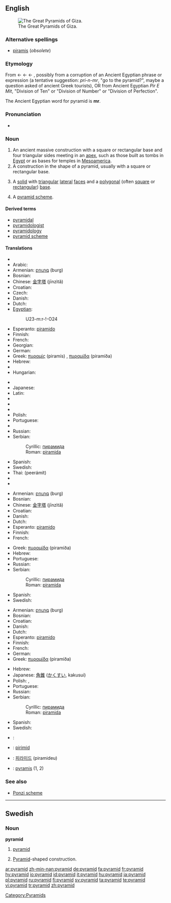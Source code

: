 ==English==
{{wikipedia}}
[[Image:Pyramids of Egypt1.jpg|thumb|right|The Great Pyramids of Giza.]]

===Alternative spellings===
* [[piramis]] (''obsolete'')

===Etymology===
From {{etyl|fr}} {{term|pyramide||lang=fr}} ← {{etyl|fro}} {{term|piramide||lang=fro}} ← {{etyl|la}} {{term|pyramis||lang=la}} ← {{etyl|grc}} {{term|sc=polytonic|πυραμίς||tr=puramis}}, possibly from a corruption of an Ancient Egyptian phrase or expression (a tentative suggestion: ''pri-n-mr'', "go to the pyramid?", maybe a question asked of ancient Greek tourists), OR from Ancient Egyptian ''Pir E Mit'', "Division of Ten" or "Division of Number" or "Division of Perfection".

The Ancient Egyptian word for pyramid is '''mr'''.

===Pronunciation===
* {{audio|en-us-pyramid.ogg|Audio (US)}}

===Noun===
{{en-noun}}

# An ancient massive construction with a square or rectangular base and four triangular sides meeting in an [[apex]], such as those built as tombs in [[Egypt]] or as bases for temples in [[Mesoamerica]].
# A construction in the shape of a pyramid, usually with a square or rectangular base.
# {{geometry}} A [[solid]] with [[triangular]] [[lateral]] [[face]]s and a [[polygonal]] (often [[square]] or [[rectangular]]) [[base]].
# A [[pyramid scheme]].
{{seeCites}}

====Derived terms====
* [[pyramidal]]
* [[pyramidologist]]
* [[pyramidology]]
* [[pyramid scheme]]

====Translations====
{{trans-top|ancient construction}}
* {{trreq|Albanian}}
* Arabic: {{t|ar|هرم|m|tr=háram|sc=Arab}}
* Armenian: [[բուրգ]] (burg)
* Bosnian: {{t-|bs|piramida|f}}
* Chinese: [[金字塔]] (jīnzìtǎ)
* Croatian: {{t-|hr|piramida|f|alt=piramída}}
* Czech: {{t-|cs|pyramida|f}}
* Danish: {{t-|da|pyramide|c}}
* Dutch: {{t-|nl|piramide|f}}
* [[Egyptian]]: {{tø|egy|mr|xs=Egyptian}}
*:<hiero>U23-m:r-!-O24</hiero>
* Esperanto: [[piramido]]
* Finnish: {{t+|fi|pyramidi}}
* French: {{t+|fr|pyramide|f}}
* Georgian: {{t|ka|პირამიდა|tr=piramida}}
* German: {{t+|de|Pyramide|f}}
* Greek: [[πυραμίς]] (piramís) {{f}}, [[πυραμίδα]] (piramíða) {{f}}
* Hebrew: {{he-translation|פירמידה|piramída}} {{f}}
* {{trreq|Hindi}}
* Hungarian: {{t+|hu|piramis}}
{{trans-mid}}
* {{trreq|Icelandic}}
* Japanese: {{t-|ja|ピラミッド|tr=piramiddo|sc=Jpan}}
* Latin: {{t-|la|pyramis|f}}
* {{trreq|Latvian}}
* {{trreq|Lithuanian}}
* {{trreq|Maltese}}
* Polish: {{t-|pl|piramida|f}}
* Portuguese: {{t+|pt|pirâmide|f}}
* {{trreq|Romanian}}
* Russian: {{t+|ru|пирамида|f|tr=piramída|sc=Cyrl}}
* Serbian:
*: Cyrillic: [[пирамида]] {{f}}
*: Roman: [[piramida]] {{f}}
* Spanish: {{t+|es|pirámide}}
* Swedish: {{t+|sv|pyramid|c}}
* Thai: {{Thai|[[พีระมิด]]}} (peerámít)
* {{trreq|Turkish}}
* {{trreq|Vietnamese}}
{{trans-bottom}}

{{trans-top|construction}}
* Armenian: [[բուրգ]] (burg)
* Bosnian: {{t-|bs|piramida|f}}
* Chinese: [[金字塔]] (jīnzìtǎ)
* Croatian: {{t-|hr|piramida|f|alt=piramída}}
* Danish: {{t-|da|pyramide|c}}
* Dutch: {{t-|nl|piramide|f}}
* Esperanto: [[piramido]]
* Finnish: {{t+|fi|pyramidi}}
* French: {{t+|fr|pyramide|f}}
{{trans-mid}}
* Greek: [[πυραμίδα]] (piramíða) {{f}}
* Hebrew: {{he-translation|פירמידה|piramída}} {{f}}
* Portuguese: {{t+|pt|pirâmide|f}}
* Russian: {{t+|ru|пирамида|f|tr=piramída|sc=Cyrl}}
* Serbian:
*: Cyrillic: [[пирамида]] {{f}}
*: Roman: [[piramida]] {{f}}
* Spanish: {{t+|es|pirámide}}
* Swedish: {{t+|sv|pyramid|c}}
{{trans-bottom}}

{{trans-top|notion in geometry}}
* Armenian: [[բուրգ]] (burg)
* Bosnian: {{t-|bs|piramida|f}}
* Croatian: {{t-|hr|piramida|f|alt=piramída}}
* Danish: {{t-|da|pyramide|c}}
* Dutch: {{t-|nl|piramide|f}}
* Esperanto: [[piramido]]
* Finnish: {{t+|fi|pyramidi}}
* French: {{t+|fr|pyramide|f}}
* German: {{t+|de|Pyramide|f}}
* Greek: [[πυραμίδα]] (piramíða) {{f}}
{{trans-mid}}
* Hebrew: {{he-translation|פירמידה|piramída}} {{f}}
* Japanese: [[角錐]] ([[かくすい]], kakusui)
* Polish: {{t-|pl|ostrosłup|m}}, {{t-|pl|piramida|f}}
* Portuguese: {{t+|pt|pirâmide|f}}
* Russian: {{t+|ru|пирамида|f|tr=piramída|sc=Cyrl}}
* Serbian:
*: Cyrillic: [[пирамида]] {{f}}
*: Roman: [[piramida]] {{f}}
* Spanish: {{t+|es|pirámide}}
* Swedish: {{t+|sv|pyramid|c}}
{{trans-bottom}}

{{trans-see|pyramid scheme}}
<!--Remove this section once all of the translations below have been moved into the tables above.-->
{{checktrans-top}}
* {{ttbc|Arabic}}: {{t|ar|هرم|m|tr=háram|sc=Arab}}
* {{ttbc|Irish}}: [[pirimid]]
{{checktrans-mid}}
* {{ttbc|Korean}}: [[피라미드]] (piramideu)
* {{ttbc|Latin}}: [[pyramis]] {{f}} (1, 2)
{{checktrans-bottom}}

===See also===
* [[Ponzi scheme]]

----

==Swedish==

===Noun===
{{sv-noun-reg-r-c|2=pyramide}}
'''pyramid''' {{c}}

# {{geometry|lang=sv}} [[#English|pyramid]]
# [[Pyramid]]-shaped construction.

[[Category:Pyramids]]

[[ar:pyramid]]
[[zh-min-nan:pyramid]]
[[de:pyramid]]
[[fa:pyramid]]
[[fr:pyramid]]
[[hy:pyramid]]
[[io:pyramid]]
[[id:pyramid]]
[[it:pyramid]]
[[hu:pyramid]]
[[ja:pyramid]]
[[pl:pyramid]]
[[ru:pyramid]]
[[fi:pyramid]]
[[sv:pyramid]]
[[ta:pyramid]]
[[te:pyramid]]
[[vi:pyramid]]
[[tr:pyramid]]
[[zh:pyramid]]